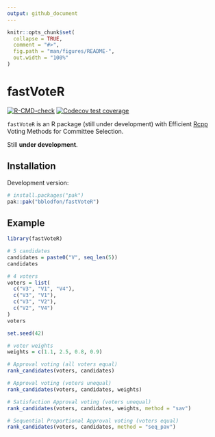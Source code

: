 ```yaml
---
output: github_document
---
```


```r
knitr::opts_chunk$set(
  collapse = TRUE,
  comment = "#>",
  fig.path = "man/figures/README-",
  out.width = "100%"
)
```

# fastVoteR

<!-- badges: start -->
[![R-CMD-check](https://github.com/bblodfon/fastVoteR/actions/workflows/R-CMD-check.yaml/badge.svg)](https://github.com/bblodfon/fastVoteR/actions/workflows/R-CMD-check.yaml)
[![Codecov test coverage](https://codecov.io/gh/bblodfon/fastVoteR/graph/badge.svg)](https://app.codecov.io/gh/bblodfon/fastVoteR)
<!-- badges: end -->

`fastVoteR` is an R package (still under development) with Efficient [Rcpp](https://github.com/rcppcore/rcpp) Voting Methods for Committee Selection.

Still **under development**.

## Installation

Development version:

``` r
# install.packages("pak")
pak::pak("bblodfon/fastVoteR")
```

## Example

```r
library(fastVoteR)

# 5 candidates
candidates = paste0("V", seq_len(5))
candidates

# 4 voters
voters = list(
  c("V3", "V1", "V4"),
  c("V3", "V1"),
  c("V3", "V2"),
  c("V2", "V4")
)
voters

set.seed(42)

# voter weights
weights = c(1.1, 2.5, 0.8, 0.9)

# Approval voting (all voters equal)
rank_candidates(voters, candidates)

# Approval voting (voters unequal)
rank_candidates(voters, candidates, weights)

# Satisfaction Approval voting (voters unequal)
rank_candidates(voters, candidates, weights, method = "sav")

# Sequential Proportional Approval voting (voters equal)
rank_candidates(voters, candidates, method = "seq_pav")
```

